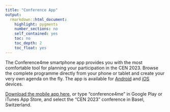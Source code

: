 ```yaml
---
title: "Conference App"
output: 
  rmarkdown::html_document:
    highlight: pygments
    number_sections: no
    self_contained: yes
    toc: no
    toc_depth: 2
    toc_float: yes
---
```


The Conference4me smartphone app provides you with the most comfortable tool for planning your participation in the CEN 2023. Browse the complete programme directly from your phone or tablet and create your very own agenda on the fly. The app is available for [Android](https://play.google.com/store/apps/details?id=pl.pcss.myconf) and [iOS](http://itunes.apple.com/es/app/conference4me/id465916976?mt=8) devices.

[Download the mobile app here](https://conference4me.psnc.pl/download/), or type "conference4me" in Google Play or iTunes App Store, and select the "CEN 2023" conference in Basel, Switzerland.
